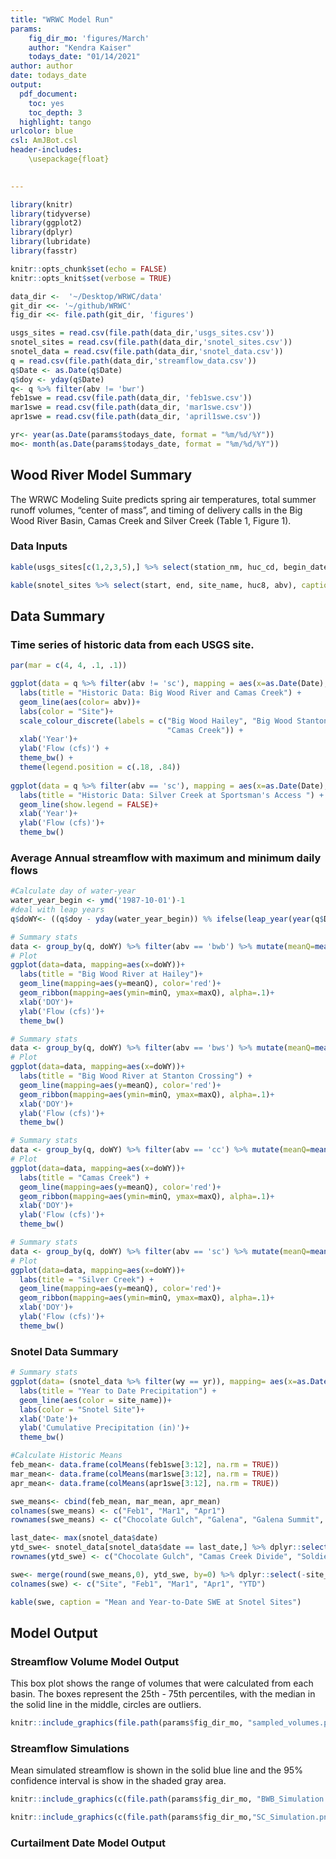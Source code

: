 ```yaml
---
title: "WRWC Model Run"
params:
    fig_dir_mo: 'figures/March'
    author: "Kendra Kaiser"
    todays_date: "01/14/2021"
author: author
date: todays_date
output: 
  pdf_document:
    toc: yes
    toc_depth: 3
  highlight: tango
urlcolor: blue
csl: AmJBot.csl
header-includes:
    \usepackage{float}

    
---
```


```r
library(knitr)
library(tidyverse)
library(ggplot2)
library(dplyr)
library(lubridate)
library(fasstr)

knitr::opts_chunk$set(echo = FALSE)
knitr::opts_knit$set(verbose = TRUE)  

data_dir <-  '~/Desktop/WRWC/data'
git_dir <<- '~/github/WRWC'
fig_dir <<- file.path(git_dir, 'figures')

usgs_sites = read.csv(file.path(data_dir,'usgs_sites.csv'))
snotel_sites = read.csv(file.path(data_dir,'snotel_sites.csv'))
snotel_data = read.csv(file.path(data_dir,'snotel_data.csv'))
q = read.csv(file.path(data_dir,'streamflow_data.csv'))
q$Date <- as.Date(q$Date)
q$doy <- yday(q$Date)
q<- q %>% filter(abv != 'bwr')
feb1swe = read.csv(file.path(data_dir, 'feb1swe.csv'))
mar1swe = read.csv(file.path(data_dir, 'mar1swe.csv'))
apr1swe = read.csv(file.path(data_dir, 'april1swe.csv'))

yr<- year(as.Date(params$todays_date, format = "%m/%d/%Y"))
mo<- month(as.Date(params$todays_date, format = "%m/%d/%Y"))
```

## Wood River Model Summary

The WRWC Modeling Suite predicts spring air temperatures, total summer runoff volumes, "center of mass", and timing of delivery calls in the Big Wood River Basin, Camas Creek and Silver Creek (Table 1, Figure 1). 

### Data Inputs
```r
kable(usgs_sites[c(1,2,3,5),] %>% select(station_nm, huc_cd, begin_date, end_date, abv), caption = "USGS Sites")

kable(snotel_sites %>% select(start, end, site_name, huc8, abv), caption = "Snotel Sites")
```

## Data Summary

### Time series of historic data from each USGS site.

```r

par(mar = c(4, 4, .1, .1))

ggplot(data = q %>% filter(abv != 'sc'), mapping = aes(x=as.Date(Date), y=Flow))+
  labs(title = "Historic Data: Big Wood River and Camas Creek") +
  geom_line(aes(color= abv))+
  labs(color = "Site")+
  scale_colour_discrete(labels = c("Big Wood Hailey", "Big Wood Stanton Crossing", 
                                   "Camas Creek")) +
  xlab('Year')+
  ylab('Flow (cfs)') +
  theme_bw() +
  theme(legend.position = c(.18, .84)) 
  
ggplot(data = q %>% filter(abv == 'sc'), mapping = aes(x=as.Date(Date), y=Flow))+
  labs(title = "Historic Data: Silver Creek at Sportsman's Access ") +
  geom_line(show.legend = FALSE)+
  xlab('Year')+
  ylab('Flow (cfs)')+
  theme_bw()
```

### Average Annual streamflow with maximum and minimum daily flows

```r
#Calculate day of water-year
water_year_begin <- ymd('1987-10-01')-1
#deal with leap years
q$doWY<- ((q$doy - yday(water_year_begin)) %% ifelse(leap_year(year(q$Date)), 366, 365)) +1

# Summary stats
data <- group_by(q, doWY) %>% filter(abv == 'bwb') %>% mutate(meanQ=mean(Flow), maxQ=max(Flow), minQ=min(Flow))
# Plot
ggplot(data=data, mapping=aes(x=doWY))+
  labs(title = "Big Wood River at Hailey")+
  geom_line(mapping=aes(y=meanQ), color='red')+
  geom_ribbon(mapping=aes(ymin=minQ, ymax=maxQ), alpha=.1)+
  xlab('DOY')+
  ylab('Flow (cfs)')+
  theme_bw()

# Summary stats
data <- group_by(q, doWY) %>% filter(abv == 'bws') %>% mutate(meanQ=mean(Flow), maxQ=max(Flow), minQ=min(Flow))
# Plot
ggplot(data=data, mapping=aes(x=doWY))+
  labs(title = "Big Wood River at Stanton Crossing") +
  geom_line(mapping=aes(y=meanQ), color='red')+
  geom_ribbon(mapping=aes(ymin=minQ, ymax=maxQ), alpha=.1)+
  xlab('DOY')+
  ylab('Flow (cfs)')+
  theme_bw()
```

``` r
# Summary stats
data <- group_by(q, doWY) %>% filter(abv == 'cc') %>% mutate(meanQ=mean(Flow), maxQ=max(Flow), minQ=min(Flow))
# Plot
ggplot(data=data, mapping=aes(x=doWY))+
  labs(title = "Camas Creek") +
  geom_line(mapping=aes(y=meanQ), color='red')+
  geom_ribbon(mapping=aes(ymin=minQ, ymax=maxQ), alpha=.1)+
  xlab('DOY')+
  ylab('Flow (cfs)')+
  theme_bw()

# Summary stats
data <- group_by(q, doWY) %>% filter(abv == 'sc') %>% mutate(meanQ=mean(Flow), maxQ=max(Flow), minQ=min(Flow))
# Plot
ggplot(data=data, mapping=aes(x=doWY))+
  labs(title = "Silver Creek") +
  geom_line(mapping=aes(y=meanQ), color='red')+
  geom_ribbon(mapping=aes(ymin=minQ, ymax=maxQ), alpha=.1)+
  xlab('DOY')+
  ylab('Flow (cfs)')+
  theme_bw()
```

### Snotel Data Summary
``` r
# Summary stats
ggplot(data= (snotel_data %>% filter(wy == yr)), mapping= aes(x=as.Date(date), y=precipitation_cumulative))+
  labs(title = "Year to Date Precipitation") +
  geom_line(aes(color = site_name))+
  labs(color = "Snotel Site")+
  xlab('Date')+
  ylab('Cumulative Precipitation (in)')+
  theme_bw()

#Calculate Historic Means
feb_mean<- data.frame(colMeans(feb1swe[3:12], na.rm = TRUE))
mar_mean<- data.frame(colMeans(mar1swe[3:12], na.rm = TRUE))
apr_mean<- data.frame(colMeans(apr1swe[3:12], na.rm = TRUE))

swe_means<- cbind(feb_mean, mar_mean, apr_mean)
colnames(swe_means) <- c("Feb1", "Mar1", "Apr1")
rownames(swe_means) <- c("Chocolate Gulch", "Galena", "Galena Summit", "Hyndman Creek", "Lost-Wood Divide", "Dollarhide Summit", "Camas Creek Divide", "Soldier R.S.", "Garfield R.S.", "Swede Peak")

last_date<- max(snotel_data$date)
ytd_swe<- snotel_data[snotel_data$date == last_date,] %>% dplyr::select(c(site_name, snow_water_equivalent))
rownames(ytd_swe) <- c("Chocolate Gulch", "Camas Creek Divide", "Soldier R.S.", "Dollarhide Summit", "Galena", "Garfield R.S.", "Hyndman Creek", "Lost-Wood Divide", "Galena Summit", "Swede Peak")

swe<- merge(round(swe_means,0), ytd_swe, by=0) %>% dplyr::select(-site_name)
colnames(swe) <- c("Site", "Feb1", "Mar1", "Apr1", "YTD")

kable(swe, caption = "Mean and Year-to-Date SWE at Snotel Sites")
```


## Model Output

### Streamflow Volume Model Output

This box plot shows the range of volumes that were calculated from each basin. The boxes represent the 25th - 75th percentiles, with the median in the solid line in the middle, circles are outliers.

```r
knitr::include_graphics(file.path(params$fig_dir_mo, "sampled_volumes.png"))
```

### Streamflow Simulations

Mean simulated streamflow is shown in the solid blue line and the 95% confidence interval is show in the shaded gray area.

```r
knitr::include_graphics(c(file.path(params$fig_dir_mo, "BWB_Simulation.png"), file.path(params$fig_dir_mo, "BWS_Simulation.png")))
```

```r
knitr::include_graphics(c(file.path(params$fig_dir_mo,"SC_Simulation.png"), file.path(params$fig_dir_mo,"CC_Simulation.png")))
```

### Curtailment Date Model Output 
